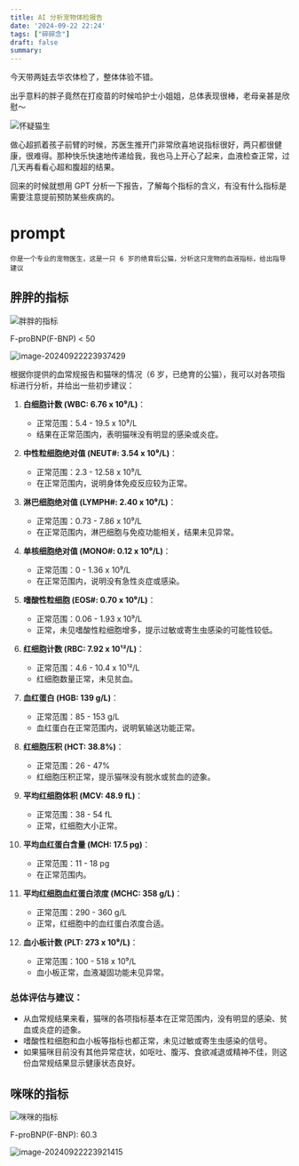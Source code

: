 ```yaml
---
title: AI 分析宠物体检报告
date: '2024-09-22 22:24'
tags: ["碎碎念"]
draft: false
summary: 
---
```

今天带两娃去华农体检了，整体体验不错。

出乎意料的胖子竟然在打疫苗的时候哈护士小姐姐，总体表现很棒，老母亲甚是欣慰～

![怀疑猫生](https://images.scar.site/img_v3_02ev_ec3e075f-4823-45a8-871b-0bcd055fe6ag.jpg)

做心超抓着孩子前臂的时候，苏医生推开门非常欣喜地说指标很好，两只都很健康，很难得。那种快乐快速地传递给我，我也马上开心了起来，血液检查正常，过几天再看看心超和腹超的结果。

回来的时候就想用 GPT 分析一下报告，了解每个指标的含义，有没有什么指标是需要注意提前预防某些疾病的。



# prompt

```
你是一个专业的宠物医生，这是一只 6 岁的绝育后公猫，分析这只宠物的血液指标，给出指导建议
```



## 胖胖的指标

![胖胖的指标](https://images.scar.site/image-20240922223613483.png)

F-proBNP(F-BNP) < 50

![image-20240922223937429](https://images.scar.site/image-20240922223937429.png)

根据你提供的血常规报告和猫咪的情况（6 岁，已绝育的公猫），我可以对各项指标进行分析，并给出一些初步建议：

1. **白细胞计数 (WBC: 6.76 x 10⁹/L)**：
   - 正常范围：5.4 - 19.5 x 10⁹/L
   - 结果在正常范围内，表明猫咪没有明显的感染或炎症。

2. **中性粒细胞绝对值 (NEUT#: 3.54 x 10⁹/L)**：
   - 正常范围：2.3 - 12.58 x 10⁹/L
   - 在正常范围内，说明身体免疫反应较为正常。

3. **淋巴细胞绝对值 (LYMPH#: 2.40 x 10⁹/L)**：
   - 正常范围：0.73 - 7.86 x 10⁹/L
   - 在正常范围内，淋巴细胞与免疫功能相关，结果未见异常。

4. **单核细胞绝对值 (MONO#: 0.12 x 10⁹/L)**：
   - 正常范围：0 - 1.36 x 10⁹/L
   - 在正常范围内，说明没有急性炎症或感染。

5. **嗜酸性粒细胞 (EOS#: 0.70 x 10⁹/L)**：
   - 正常范围：0.06 - 1.93 x 10⁹/L
   - 正常，未见嗜酸性粒细胞增多，提示过敏或寄生虫感染的可能性较低。

6. **红细胞计数 (RBC: 7.92 x 10¹²/L)**：
   - 正常范围：4.6 - 10.4 x 10¹²/L
   - 红细胞数量正常，未见贫血。

7. **血红蛋白 (HGB: 139 g/L)**：
   - 正常范围：85 - 153 g/L
   - 血红蛋白在正常范围内，说明氧输送功能正常。

8. **红细胞压积 (HCT: 38.8%)**：
   - 正常范围：26 - 47%
   - 红细胞压积正常，提示猫咪没有脱水或贫血的迹象。

9. **平均红细胞体积 (MCV: 48.9 fL)**：
   - 正常范围：38 - 54 fL
   - 正常，红细胞大小正常。

10. **平均血红蛋白含量 (MCH: 17.5 pg)**：
    - 正常范围：11 - 18 pg
    - 在正常范围内。

11. **平均红细胞血红蛋白浓度 (MCHC: 358 g/L)**：
    - 正常范围：290 - 360 g/L
    - 正常，红细胞中的血红蛋白浓度合适。

12. **血小板计数 (PLT: 273 x 10⁹/L)**：
    - 正常范围：100 - 518 x 10⁹/L
    - 血小板正常，血液凝固功能未见异常。

### 总体评估与建议：
- 从血常规结果来看，猫咪的各项指标基本在正常范围内，没有明显的感染、贫血或炎症的迹象。
- 嗜酸性粒细胞和血小板等指标也都正常，未见过敏或寄生虫感染的信号。
- 如果猫咪目前没有其他异常症状，如呕吐、腹泻、食欲减退或精神不佳，则这份血常规结果显示健康状态良好。

## 咪咪的指标

![咪咪的指标](https://images.scar.site/image-20240922223647416.png)

F-proBNP(F-BNP): 60.3

![image-20240922223921415](https://images.scar.site/image-20240922223921415.png)
